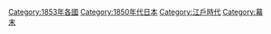 {{Portal|日本}}
{{Year category}}
{{Year by category
|m=1
|c=8
|d=5
|y=3
|cat=日本
|sortkey=Japan
|parent=19世纪各年日本
|subcat=1853年各國
}}
{{Commons category|1853 in Japan}}


[[Category:1853年各國|Category:1853年各國]]
[[Category:1850年代日本|Category:1850年代日本]]
[[Category:江戶時代|Category:江戶時代]]
[[Category:幕末|Category:幕末]]